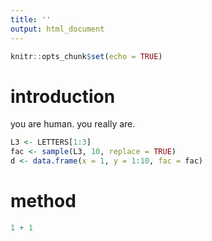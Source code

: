 ```yaml
---
title: ''
output: html_document
---
```


```r
knitr::opts_chunk$set(echo = TRUE)
```


# introduction


you are human. you really are.
```r

L3 <- LETTERS[1:3]
fac <- sample(L3, 10, replace = TRUE)
d <- data.frame(x = 1, y = 1:10, fac = fac)

```

# method 

```r

1 + 1

```
